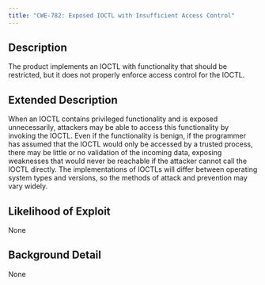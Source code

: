 ```yaml
---
title: "CWE-782: Exposed IOCTL with Insufficient Access Control"
---
```


## Description
The product implements an IOCTL with functionality that should be restricted, but it does not properly enforce access control for the IOCTL.

## Extended Description

When an IOCTL contains privileged functionality and is exposed unnecessarily, attackers may be able to access this functionality by invoking the IOCTL. Even if the functionality is benign, if the programmer has assumed that the IOCTL would only be accessed by a trusted process, there may be little or no validation of the incoming data, exposing weaknesses that would never be reachable if the attacker cannot call the IOCTL directly.
The implementations of IOCTLs will differ between operating system types and versions, so the methods of attack and prevention may vary widely.


## Likelihood of Exploit
None

## Background Detail
None
        
